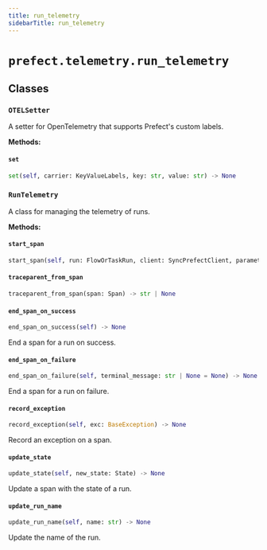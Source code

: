 ```yaml
---
title: run_telemetry
sidebarTitle: run_telemetry
---
```


# `prefect.telemetry.run_telemetry`

## Classes

### `OTELSetter` <sup><a href="https://github.com/prefecthq/prefect/blob/main/src/prefect/telemetry/run_telemetry.py#L35"><Icon icon="github" size="14" /></a></sup>


A setter for OpenTelemetry that supports Prefect's custom labels.


**Methods:**

#### `set` <sup><a href="https://github.com/prefecthq/prefect/blob/main/src/prefect/telemetry/run_telemetry.py#L40"><Icon icon="github" size="14" /></a></sup>

```python
set(self, carrier: KeyValueLabels, key: str, value: str) -> None
```

### `RunTelemetry` <sup><a href="https://github.com/prefecthq/prefect/blob/main/src/prefect/telemetry/run_telemetry.py#L45"><Icon icon="github" size="14" /></a></sup>


A class for managing the telemetry of runs.


**Methods:**

#### `start_span` <sup><a href="https://github.com/prefecthq/prefect/blob/main/src/prefect/telemetry/run_telemetry.py#L76"><Icon icon="github" size="14" /></a></sup>

```python
start_span(self, run: FlowOrTaskRun, client: SyncPrefectClient, parameters: dict[str, Any] | None = None) -> Span | None
```

#### `traceparent_from_span` <sup><a href="https://github.com/prefecthq/prefect/blob/main/src/prefect/telemetry/run_telemetry.py#L162"><Icon icon="github" size="14" /></a></sup>

```python
traceparent_from_span(span: Span) -> str | None
```

#### `end_span_on_success` <sup><a href="https://github.com/prefecthq/prefect/blob/main/src/prefect/telemetry/run_telemetry.py#L167"><Icon icon="github" size="14" /></a></sup>

```python
end_span_on_success(self) -> None
```

End a span for a run on success.


#### `end_span_on_failure` <sup><a href="https://github.com/prefecthq/prefect/blob/main/src/prefect/telemetry/run_telemetry.py#L176"><Icon icon="github" size="14" /></a></sup>

```python
end_span_on_failure(self, terminal_message: str | None = None) -> None
```

End a span for a run on failure.


#### `record_exception` <sup><a href="https://github.com/prefecthq/prefect/blob/main/src/prefect/telemetry/run_telemetry.py#L187"><Icon icon="github" size="14" /></a></sup>

```python
record_exception(self, exc: BaseException) -> None
```

Record an exception on a span.


#### `update_state` <sup><a href="https://github.com/prefecthq/prefect/blob/main/src/prefect/telemetry/run_telemetry.py#L194"><Icon icon="github" size="14" /></a></sup>

```python
update_state(self, new_state: State) -> None
```

Update a span with the state of a run.


#### `update_run_name` <sup><a href="https://github.com/prefecthq/prefect/blob/main/src/prefect/telemetry/run_telemetry.py#L209"><Icon icon="github" size="14" /></a></sup>

```python
update_run_name(self, name: str) -> None
```

Update the name of the run.

